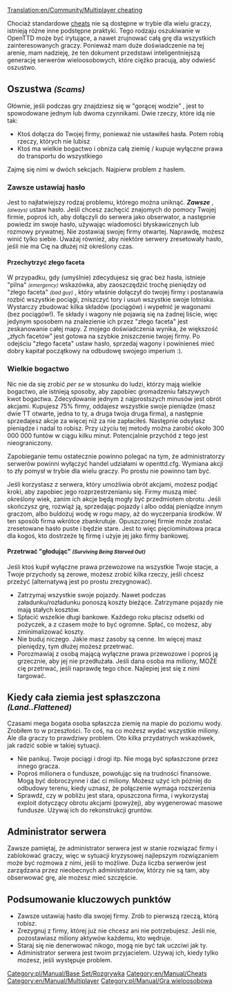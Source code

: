 [[Translation:en/Community/Multiplayer cheating]]


Chociaż standardowe [[pl/Manual/Cheaty|cheats]] nie są dostępne w trybie dla wielu graczy, istnieją różne inne podstępne praktyki. Tego rodzaju oszukiwanie w OpenTTD może być irytujące, a nawet zrujnować całą grę dla wszystkich zainteresowanych graczy. Ponieważ mam duże doświadczenie na tej arenie, mam nadzieję, że ten dokument przedstawi inteligentniejszą generację serwerów wieloosobowych, które ciężko pracują, aby odwieść oszustwo.

==Oszustwa <small>''(Scams)''</small>==

Głównie, jeśli podczas gry znajdziesz się w "gorącej wodzie" , jest to spowodowane jednym lub dwoma czynnikami. Dwie rzeczy, które idą nie tak:

* Ktoś dołącza do Twojej firmy, ponieważ nie ustawiłeś hasła. Potem robią rzeczy, których nie lubisz
* Ktoś ma wielkie bogactwo i obniża całą ziemię / kupuje wyłączne prawa do transportu do wszystkiego

Zajmę się nimi w dwóch sekcjach. Najpierw problem z hasłem.

===Zawsze ustawiaj hasło===

Jest to najłatwiejszy rodzaj problemu, którego można uniknąć. '''''Zawsze''''' , <small>''(always)''</small> ustaw hasło. Jeśli chcesz zachęcić znajomych do pomocy Twojej firmie, poproś ich, aby dołączyli do serwera jako obserwator, a następnie powiedz im swoje hasło, używając wiadomości błyskawicznych lub rozmowy prywatnej. Nie zostawiaj swojej firmy otwartej. Naprawdę, możesz winić tylko siebie. Uważaj również, aby niektóre serwery zresetowały hasło, jeśli nie ma Cię na dłużej niż określony czas.

====Przechytrzyć złego faceta====

W przypadku, gdy (umyślnie) zdecydujesz się grać bez hasła, istnieje "pilna" <small>''(emergency)''</small> wskazówka, aby zaoszczędzić trochę pieniędzy od "złego faceta" <small>''(bad guy)''</small> , który właśnie dołączył do twojej firmy i postanawia rozbić wszystkie pociągi, zniszczyć tory i usuń wszystkie swoje lotniska. Wystarczy zbudować kilka składów (pociągów) i wypełnić je wagonami (bez pociągów!). Te składy i wagony nie pojawią się na żadnej liście, więc jedynym sposobem na znalezienie ich przez  "złego faceta" jest zeskanowanie całej mapy. Z mojego doświadczenia wynika, że ​​większość „złych facetów” jest gotowa na szybkie zniszczenie twojej firmy. Po odejściu "złego faceta" ustaw hasło, sprzedaj wagony i powinieneś mieć dobry kapitał początkowy na odbudowę swojego imperium :).

===Wielkie bogactwo===

Nic nie da się zrobić ''per se'' w stosunku do ludzi, którzy mają wielkie bogactwo, ale istnieją sposoby, aby zapobiec gromadzeniu fałszywych kwot bogactwa. Zdecydowanie jednym z najprostszych minusów jest obrót akcjami. Kupujesz 75% firmy, oddajesz wszystkie swoje pieniądze (masz dwie TT otwarte, jedna to ty, a druga twoja druga firma), a następnie sprzedajesz akcje za więcej niż za nie zapłaciłeś. Następnie odsyłasz pieniądze i nadal to robisz. Przy użyciu tej metody można zarobić około 300 000 000 funtów w ciągu kilku minut. Potencjalnie przychód z tego jest nieograniczony.

Zapobieganie temu ostatecznie powinno polegać na tym, że administratorzy serwerów powinni wyłączyć handel udziałami w openttd.cfg. Wymiana akcji to zły pomysł w trybie dla wielu graczy. Po prostu nie powinno tam być.

Jeśli korzystasz z serwera, który umożliwia obrót akcjami, możesz podjąć kroki, aby zapobiec jego rozprzestrzenianiu się. Firmy muszą mieć określony wiek, zanim ich akcje będą mogły być przedmiotem obrotu. Jeśli skończysz grę, rozwiąż ją, sprzedając pojazdy i albo oddaj pieniądze innym graczom, albo buldożuj wodę w rogu mapy, aż do wyczerpania środków. W ten sposób firma wkrótce zbankrutuje. Opuszczonej firmie może zostać zresetowane hasło puste i będzie stare. Jest to więc pięciominutowa praca dla kogoś, kto dostrzeże tę firmę i użyje jej jako firmy bankowej.

====Przetrwać "głodując" <small>''(Surviving Being Starved Out)''</small>====

Jeśli ktoś kupił wyłączne prawa przewozowe na wszystkie Twoje stacje, a Twoje przychody są zerowe, możesz zrobić kilka rzeczy, jeśli chcesz przeżyć (alternatywą jest po prostu zrezygnować).

* Zatrzymaj wszystkie swoje pojazdy. Nawet podczas załadunku/rozładunku ponoszą koszty bieżące. Zatrzymane pojazdy nie mają stałych kosztów.
* Spłacić wszelkie długi bankowe. Każdego roku płacisz odsetki od pożyczek, a z czasem może to być ogromne. Spłać, co możesz, aby zminimalizować koszty.
* Nie buduj niczego. Jakie masz zasoby są cenne. Im więcej masz pieniędzy, tym dłużej możesz przetrwać.
* Porozmawiaj z osobą mającą wyłączne prawa przewozowe i poproś ją grzecznie, aby jej nie przedłużała. Jeśli dana osoba ma miliony, MOŻE cię przetrwać, jeśli naprawdę tego chce. Najlepiej jest się z nimi targować.

==Kiedy cała ziemia jest spłaszczona <small>''(Land..Flattened)''</small>==

Czasami mega bogata osoba spłaszcza ziemię na mapie <!-- nyślę, że to oznacza: -->  do poziomu wody. Zrobiłem to w przeszłości. To coś, na co możesz wydać wszystkie miliony. Ale dla graczy to prawdziwy problem. Oto kilka przydatnych wskazówek, jak radzić sobie w takiej sytuacji.

* Nie panikuj. Twoje pociągi i drogi itp. Nie mogą być spłaszczone przez innego gracza.
* Poproś milionera o fundusze, powołując się na trudności finansowe. Mogą być dobroczynne i dać ci miliony. Możesz użyć ich później do odbudowy terenu, kiedy uznasz, że połączenie wymaga rozszerzenia
* Sprawdź, czy w pobliżu jest stara, opuszczona firma, i wykorzystaj exploit dotyczący obrotu akcjami (powyżej), aby wygenerować masowe fundusze. Używaj ich do rekonstrukcji gruntów.

==Administrator serwera==

Zawsze pamiętaj, że administrator serwera jest w stanie rozwiązać firmy i zablokować graczy, więc w sytuacji kryzysowej najlepszym rozwiązaniem może być rozmowa z nimi, jeśli to możliwe. Duża liczba serwerów jest zarządzana przez nieobecnych administratorów, którzy nie są tam, aby obserwować grę, ale możesz mieć szczęście.

==Podsumowanie kluczowych punktów==

* Zawsze ustawiaj hasło dla swojej firmy. Zrób to pierwszą rzeczą, którą robisz.
* Zrezygnuj z firmy, której już nie chcesz ani nie potrzebujesz. Jeśli nie, pozostawiasz miliony aktywów każdemu, kto wędruje.
* Staraj się nie denerwować nikogo, mogą nie być tak uczciwi jak ty.
* Administrator serwera jest twoim przyjacielem. Używaj ich, kiedy tylko możesz, jeśli występuje problem.

<!--[[Category:Playing]]-->[[Category:pl/Manual/Base Set/Rozgrywka]]
[[Category:en/Manual/Cheats]]
[[Category:en/Manual/Multiplayer]][[Category:pl/Manual/Gra wieloosobowa]]